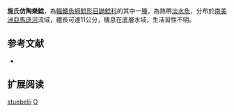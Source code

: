 {{Speciesbox
| name = 施氏仿陶樂鯰
| image = Opsodoras stuebelii.jpg
| image_width = 250px
| image_caption = 
| status = NE
| status_system = IUCN3.1
| genus = Opsodoras
| species = stuebelii
| authority = [[Steindachner|Steindachner]], 1882
| synonyms = *''Oxydoras stuebelii'', Steindachner, 1882
*''Opsodoras stubeli'', Steindachner, 1882
*''Opsodoras stubelii'', Steindachner, 1882
}}

'''施氏仿陶樂鯰'''，為[[輻鰭魚綱|輻鰭魚綱]][[鯰形目|鯰形目]][[鼬鯰科|鼬鯰科]]的其中一[[種|種]]，為熱帶[[淡水鱼|淡水魚]]，分布於[[南美洲|南美洲]][[亞馬遜河|亞馬遜河]]流域，體長可達11公分，棲息在底層水域，生活習性不明。

==参考文献==
*{{FishBase_species|genus=Opsodoras|species=stuebelii|year=2015|month=7}}

== 扩展阅读 ==
{{refbegin}}
{{wikispecies-inline|Opsodoras stuebelii|施氏仿陶樂鯰}}
{{refend}}
{{Taxonbar|from=Q5533328}}

[[Category:仿陶樂鯰屬|stuebelii]]
[[Category:1882年描述的鱼类|O]]